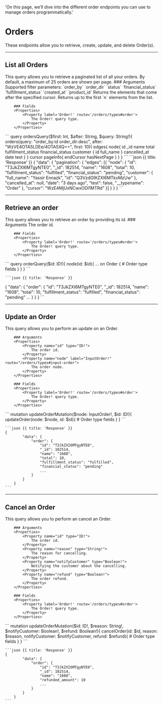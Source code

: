   'On this page, we’ll dive into the different order endpoints you can use to manage orders programmatically.'

# Orders

These endpoints allow you to retrieve, create, update, and delete Order(s).	

---

## List all Orders 	

<Row>
  <Col>
    This query allows you to retrieve a paginated list of all your orders. By default, a maximum of 25 orders are shown per page.
		### Arguments 
		<Properties> 
			<Property name="query" type="String!">
				Supported filter parameters:
				`order_by`
				`order_dir`
				`status`
				`financial_status`
				`fulfillment_status`
				`created_at`
				`product_id`
			</Property>
			<Property name="after" type="String">
				Returns the elements that come after the specified cursor.
			</Property>
			<Property name="first" type="String">
				Returns up to the first `n` elements from the list.
			</Property>
		</Properties>	

		### Fields 
		<Properties>	
			<Property label='Order!' route='/orders/types#order'>
				The Order! query type.
			</Property>
		</Properties>	

  </Col>
  <Col sticky>
    <CodeGroup title="Request" tag="POST" label="https://services.lightfunnels.com/api/v2">
			```
			query ordersQuery($first: Int, $after: String, $query: String!){
				orders(query: "order_by:id order_dir:desc", after: "WzVE4OTA5LDEe/4OTA5XQ==", first: 10){
					edges{
						node{
							id
							_id
							name
							total
							fulfillment_status
							financial_status
							customer {
								id
								full_name
							}
							cancelled_at
							date
							test
						}
					}
					cursor
					pageInfo{
						endCursor
						hasNextPage
					}
				}
			}
			```
    </CodeGroup>
    ```json {{ title: 'Response' }}
    {
			"data": {
				"pagination": {
					"edges": [{
						"node": {
							"id": "T3JkZXI6MTgyNTE0",
							"_id": 182514,
							"name": "1608",
							"total": 10,
							"fulfillment_status": "fulfilled",
							"financial_status": "pending",
							"customer": {
								"full_name": "Yassir Ennazk",
								"id": "Q3VzdG9tZXI6MTkxMzUw"
							},
							"cancelled_at": null,
							"date": "3 days ago",
							"test": false,
							"__typename": "Order"
						},
						"cursor": "WzE4MjUxNCwxODI1MTRd"
					}]
				}
			}
		}
    ```
  </Col>
</Row>

---

## Retrieve an order

<Row>
  <Col>
    This query allows you to retrieve an order by providing its id.
		### Arguments 
		<Properties> 
			<Property name="id" type="ID!">
				The order id.
			</Property>
		</Properties>	

		### Fields 
		<Properties>	
			<Property label='Order!' route='/orders/types#order'>
				The Order! query type.
			</Property>
		</Properties>

  </Col>
  <Col sticky>
    <CodeGroup title="Request" tag="POST" label="https://services.lightfunnels.com/api/v2">
    ```
		query orderQuery($id: ID!){
			node(id: $id){
				... on Order {
					# Order type fields
				}
			}
		}
    ```
    </CodeGroup>

    ```json {{ title: 'Response' }}
   {
			"data": {
				"order": {
					"id": "T3JkZXI6MTgyNTE0",
					"_id": 182514,
					"name": "1608",
					"total": 10,
					"fulfillment_status": "fulfilled",
					"financial_status": "pending"
					...
				}
			}
		}
    ```
  </Col>
</Row>

---

## Update an Order 

<Row>
  <Col>
    This query allows you to perform an update on an Order.

		### Arguments 
		<Properties> 
			<Property name="id" type="ID!">
				The order id.
			</Property>
			<Property name="node" label="InputOrder!" route="/orders/types#input-order">
				The order node.
			</Property>
		</Properties>

		### Fields 
		<Properties>	
			<Property label='Order!' route='/orders/types#order'>
				The Order! query type.
			</Property>
		</Properties>

  </Col>
  <Col sticky>
    <CodeGroup title="Request" tag="Post" label="https://services.lightfunnels.com/api/v2">
    ```
    mutation updateOrderMutation($node: InputOrder!, $id: ID!){
			updateOrder(node: $node, id: $id){
				# Order type fields
			}
		}
    ```
    </CodeGroup>

    ```json {{ title: 'Response' }}
    {
			"data": {
				"order": {
					"id": "T3JkZXI6MTgyNTE0",
					"_id": 182514,
					"name": "1608",
					"total": 10,
					"fulfillment_status": "fulfilled",
					"financial_status": "pending"
					...
				}
			}
		}
    ```
  </Col>
</Row>

---

## Cancel an Order 

<Row>
  <Col>
    This query allows you to perform an cancel an Order.

		### Arguments 
		<Properties> 
			<Property name="id" type="ID!">
				The order id.
			</Property>
			<Property name="reason" type="String!">
				The reason for cancelling.
			</Property>
			<Property name="notifyCustomer" type="Boolean!">
				Notifying the customer about the cancelling.
			</Property>
			<Property name="refund" type="Boolean!">
				The order refund.
			</Property>
		</Properties>

		### Fields 
		<Properties>	
			<Property label='Order!' route='/orders/types#order'>
				The Order! query type.
			</Property>
		</Properties>

  </Col>
  <Col sticky>
    <CodeGroup title="Request" tag="Post" label="https://services.lightfunnels.com/api/v2">
    ```
    mutation updateOrderMutation($id: ID!, $reason: String!, $notifyCustomer: Boolean!, $refund: Boolean!){
			cancelOrder(id: $id, reason: $reason, notifyCustomer: $notifyCustomer, refund: $refund){
				# Order type fields
			}
		}
    ```
    </CodeGroup>

    ```json {{ title: 'Response' }}
    {
			"data": {
				"order": {
					"id": "T3JkZXI6MTgyNTE0",
					"_id": 182514,
					"name": "1608",
					"refunded_amount": 10
					...
				}
			}
		}
    ```
  </Col>
</Row>